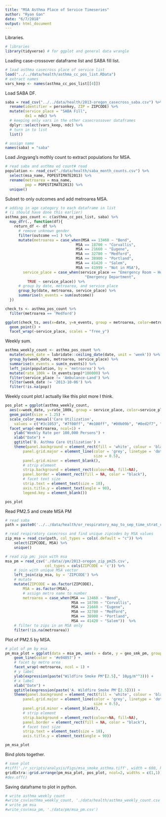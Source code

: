 ```yaml
---
title: "MSA Asthma Place of Service Timeseries"
author: "Ryan Gan"
date: "6/7/2018"
output: html_document
---
```



Libraries.

```r
# libraries
library(tidyverse) # for ggplot and general data wrangle
```

Loading case-crossover dataframe list and SABA fill list.

```r
# load asthma casecross place of service list
load("../../data/health/asthma_cc_pos_list.RData")
# extract names
vars_keep <- names(asthma_cc_pos_list[[4]])
```

Load SABA DF.

```r
saba = read_csv("../../data/health/2013-oregon_casecross_saba.csv") %>% 
  rename(identifier = personkey, ZIP = ZIPCODE) %>% 
  mutate(service_place = "SABA Fill",
         dx1 = ndc) %>% 
  # keeping only vars in the other casecrossover dataframes
  dplyr::select(vars_keep, ndc) %>% 
  # turn in to list
  list()

# assign name
names(saba) = "saba"
```

Load Jingyang's mothly count to extract populations for MSA.
```r
# read saba and asthma ed count# read  
population <- read_csv("./data/health/saba_month_counts.csv") %>% 
  select(msa_name, POPESTIMATE2013) %>% 
  rename(metroarea = msa_name,
         pop = POPESTIMATE2013) %>% 
  unique()
```


Subset to only outcomes and add metroarea MSA.

```r
# adding in age category to each dataframe in list 
# (i should have done this earlier)
asthma_pos_count <- c(asthma_cc_pos_list, saba) %>% 
  map_dfr(., function(df){
    return_df <- df %>% 
      # remove unknown gender
      filter(outcome ==1 ) %>% 
      mutate(metroarea = case_when(MSA == 13460 ~ "Bend",
                                MSA == 18700 ~ "Corvallis",
                                MSA == 21660 ~ "Eugene",
                                MSA == 32780 ~ "Medford",
                                MSA == 38900 ~ "Portland",
                                MSA == 41420 ~ "Salem",
                                MSA == 41999 ~ "Not in MSA"),
        service_place = case_when(service_place == "Emergency Room – Hospital" ~ 
                                    "Emergency Department", 
          TRUE ~ service_place)) %>% 
      # group by date, metroarea, and service place
      group_by(date, metroarea, service_place) %>% 
      summarise(n_events = sum(outcome))
  })
```


```r
check_ts <- asthma_pos_count %>% 
  filter(metroarea == 'Medford')

ggplot(check_ts, aes(x=date, y=n_events, group = metroarea, color=metroarea)) +
  geom_point() +
  facet_wrap(~service_place, scales = "free_y")
```

Weekly sum.

```r
asthma_weekly_count <- asthma_pos_count %>% 
  mutate(week_date = lubridate::ceiling_date(date, unit = 'week')) %>% 
  group_by(week_date, metroarea, service_place) %>% 
  summarise(n_events = sum(n_events)) %>% 
  left_join(population, by = 'metroarea') %>% 
  mutate(rate_100k = (n_events/pop)*100000) %>% 
  filter(service_place != 'Ambulance-Land') %>% 
  filter(week_date != '2013-10-06') %>% 
  filter(!is.na(pop))
```

Weekly count plot.I actually like this plot more I think.

```r
pos_plot = ggplot(asthma_weekly_count, 
  aes(x=week_date, y=rate_100k, group = service_place, color=service_place)) +
  geom_point(size = 1.25) +
  scale_color_manual('Care Utilization', 
    values = c("#3c1053", "#7f00ff", "#e100ff", "#00b09b", "#0ed2f7", "#c31432")) +
  facet_wrap(~metroarea, ncol=1) +
    ylab("Weekly Rate per 100,000 Persons") +
    xlab("Date") +
    ggtitle('B. Asthma Care Utilization') +
    theme(panel.background = element_rect(fill = 'white', colour = 'black'),
        panel.grid.major = element_line(color = 'grey', linetype = 'dotted',
                                        size = 0.5),
        panel.grid.minor = element_blank(),
        # strip element
        strip.background = element_rect(colour=NA, fill=NA),
        panel.border = element_rect(fill = NA, color = "black"),
        # facet text size
        strip.text = element_text(size = 10),
        axis.title.y = element_text(angle = 90),
        legend.key = element_blank())

pos_plot
```

Read PM2.5 and create MSA PM

```r
# read saba
path = paste0('../../data/health/or_respiratory_may_to_sep_time_strat_casecross_er.csv')

# read respiratory casecross and find unique zipcodes by MSA values
zip_msa = read_csv(path, col_types = cols(.default = "c")) %>% 
    select(ZIPCODE, MSA) %>% 
    unique()

# read zip pm; join with msa
msa_pm = read_csv('./data//pm/2013-oregon_zip_pm25.csv', 
                  col_types = cols(ZIPCODE = 'c')) %>% 
    # join with unique MSA vector
    left_join(zip_msa, by = 'ZIPCODE') %>%
    # mutate
    mutate(ZIPCODE = as.factor(ZIPCODE),
        MSA = as.factor(MSA),
        # assign metro name to number
        metroarea = case_when(MSA == 13460 ~ "Bend",
                              MSA == 18700 ~ "Corvallis",
                              MSA == 21660 ~ "Eugene",
                              MSA == 32780 ~ "Medford",
                              MSA == 38900 ~ "Portland",
                              MSA == 41420 ~ "Salem"))  %>% 
    # filter to zips in an MSA only
    filter(!is.na(metroarea)) 
```

Plot of PM2.5 by MSA.

```r
# plot of pm by msa
pm_msa_plot = ggplot(data = msa_pm, aes(x = date, y = geo_smk_pm, group = ZIPCODE)) +
    geom_line(color = '#e94057') +
    # facet by metro area
    facet_wrap(~metroarea, ncol = 1) +
    # y label
    ylab(expression(paste("Wildfire Smoke PM"[2.5]," 10µg/m"^3))) +
    # x label
    xlab("Date") +
    ggtitle(expression(paste('A. Wildfire Smoke PM'[2.5]))) +
    theme(panel.background = element_rect(fill = 'white', colour = 'black'),
        panel.grid.major = element_line(color = 'grey', linetype = 'dotted',
                                        size = 0.5),
        panel.grid.minor = element_blank(),
        # strip element
        strip.background = element_rect(colour=NA, fill=NA),
        panel.border = element_rect(fill = NA, color = "black"),
        # facet text size
        strip.text = element_text(size = 10),
        axis.title.y = element_text(angle = 90))

pm_msa_plot
```

Bind plots together.

```r
# save plot
#tiff('./r_scripts/analysis/Figs/msa_smoke_asthma.tiff', width = 600, height = 650)
gridExtra::grid.arrange(pm_msa_plot, pos_plot, ncol=2, widths = c(1,1))
#dev.off()
```

Saving dataframe to plot in python.

```r
# write asthma weekly count
#write_csv(asthma_weekly_count, './data/health/asthma_weekly_count.csv')
# write pm msa
#write_csv(msa_pm, './data/pm/msa_pm.csv')
```


